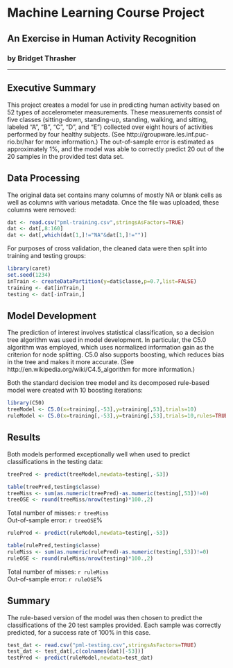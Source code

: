 
Machine Learning Course Project
=============

## An Exercise in Human Activity Recognition
### by Bridget Thrasher

***

## Executive Summary
This project creates a model for use in predicting human activity based on 52 types of accelerometer measurements. These measurements consist of five classes (sitting-down, standing-up, standing, walking, and sitting, labeled "A", "B", "C", "D", and "E") collected over eight hours of activities performed by four healthy subjects. (See http://groupware.les.inf.puc-rio.br/har for more information.) The out-of-sample error is estimated as approximately 1%, and the model was able to correctly predict 20 out of the 20 samples in the provided test data set.  


## Data Processing
The original data set contains many columns of mostly NA or blank cells as well as columns with various metadata. Once the file was uploaded, these columns were removed:

``` r
dat <- read.csv("pml-training.csv",stringsAsFactors=TRUE)
dat <- dat[,8:160]
dat <- dat[,which(dat[1,]!="NA"&dat[1,]!="")]
```

For purposes of cross validation, the cleaned data were then split into training and testing groups:

``` r
library(caret)
set.seed(1234)
inTrain <- createDataPartition(y=dat$classe,p=0.7,list=FALSE)
training <- dat[inTrain,]
testing <- dat[-inTrain,]
```

## Model Development

The prediction of interest involves statistical classification, so a decision tree algorithm was used in model development. In particular, the C5.0 algorithm was employed, which uses normalized information gain as the criterion for node splitting. C5.0 also supports boosting, which reduces bias in the tree and makes it more accurate. (See http://en.wikipedia.org/wiki/C4.5_algorithm for more information.)

Both the standard decision tree model and its decomposed rule-based model were created with 10 boosting iterations:

``` r
library(C50)
treeModel <- C5.0(x=training[,-53],y=training[,53],trials=10)
ruleModel <- C5.0(x=training[,-53],y=training[,53],trials=10,rules=TRUE)
```

## Results

Both models performed exceptionally well when used to predict classifications in the testing data:

``` r
treePred <- predict(treeModel,newdata=testing[,-53])
```
``` r
table(treePred,testing$classe)
treeMiss <- sum(as.numeric(treePred)-as.numeric(testing[,53])!=0)
treeOSE <- round(treeMiss/nrow(testing)*100.,2)
```
Total number of misses: `r treeMiss`  
Out-of-sample error: `r treeOSE`%  

``` r
rulePred <- predict(ruleModel,newdata=testing[,-53])
```
``` r
table(rulePred,testing$classe)
ruleMiss <- sum(as.numeric(rulePred)-as.numeric(testing[,53])!=0)
ruleOSE <- round(ruleMiss/nrow(testing)*100.,2)
```
Total number of misses: `r ruleMiss`  
Out-of-sample error: `r ruleOSE`%  


## Summary

The rule-based version of the model was then chosen to predict the classifications of the 20 test samples provided. Each sample was correctly predicted, for a success rate of 100% in this case.

``` r
test_dat <- read.csv("pml-testing.csv",stringsAsFactors=TRUE)
test_dat <- test_dat[,c(colnames(dat)[-53])]
testPred <- predict(ruleModel,newdata=test_dat)
```



